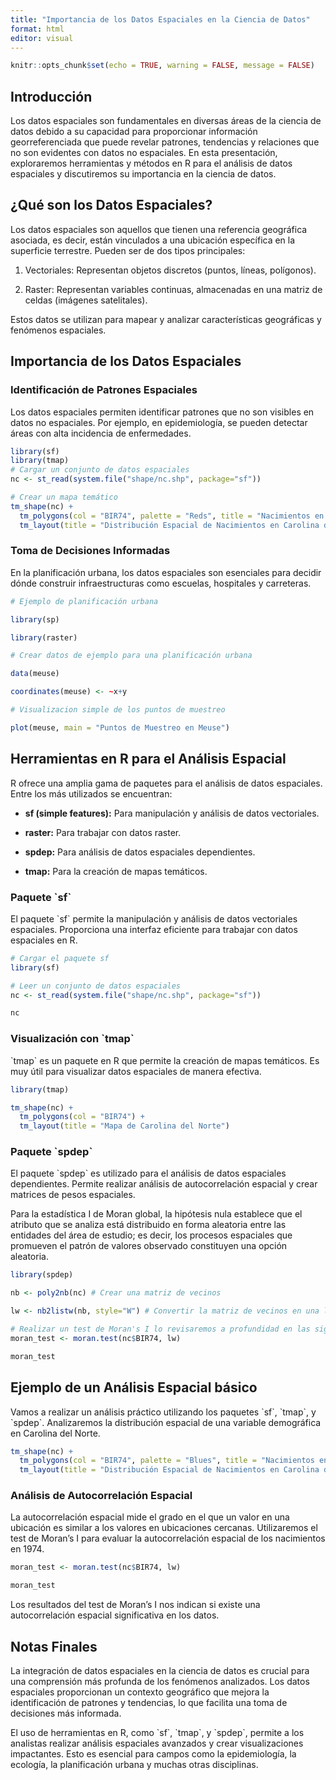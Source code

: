 ---
title: "Importancia de los Datos Espaciales en la Ciencia de Datos"
format: html
editor: visual
---

```{r setup, include=FALSE}
knitr::opts_chunk$set(echo = TRUE, warning = FALSE, message = FALSE)
```

## Introducción

Los datos espaciales son fundamentales en diversas áreas de la ciencia de datos debido a su capacidad para proporcionar información georreferenciada que puede revelar patrones, tendencias y relaciones que no son evidentes con datos no espaciales. En esta presentación, exploraremos herramientas y métodos en R para el análisis de datos espaciales y discutiremos su importancia en la ciencia de datos.

##  ¿Qué son los Datos Espaciales?

Los datos espaciales son aquellos que tienen una referencia geográfica asociada, es decir, están vinculados a una ubicación específica en la superficie terrestre. Pueden ser de dos tipos principales:

1.  Vectoriales: Representan objetos discretos (puntos, líneas, polígonos).

2.  Raster: Representan variables continuas, almacenadas en una matriz de celdas (imágenes satelitales).

Estos datos se utilizan para mapear y analizar características geográficas y fenómenos espaciales.

## Importancia de los Datos Espaciales

### Identificación de Patrones Espaciales

Los datos espaciales permiten identificar patrones que no son visibles en datos no espaciales. Por ejemplo, en epidemiología, se pueden detectar áreas con alta incidencia de enfermedades.

```{r}
library(sf)
library(tmap)
# Cargar un conjunto de datos espaciales
nc <- st_read(system.file("shape/nc.shp", package="sf"))

# Crear un mapa temático
tm_shape(nc) +
  tm_polygons(col = "BIR74", palette = "Reds", title = "Nacimientos en 1974") +
  tm_layout(title = "Distribución Espacial de Nacimientos en Carolina del Norte")
```

### Toma de Decisiones Informadas

En la planificación urbana, los datos espaciales son esenciales para decidir dónde construir infraestructuras como escuelas, hospitales y carreteras.

```{r}
# Ejemplo de planificación urbana

library(sp)

library(raster)

# Crear datos de ejemplo para una planificación urbana

data(meuse)

coordinates(meuse) <- ~x+y

# Visualizacion simple de los puntos de muestreo

plot(meuse, main = "Puntos de Muestreo en Meuse")
```

## Herramientas en R para el Análisis Espacial

R ofrece una amplia gama de paquetes para el análisis de datos espaciales. Entre los más utilizados se encuentran:

-   **sf (simple features):** Para manipulación y análisis de datos vectoriales.

-   **raster:** Para trabajar con datos raster.

-   **spdep:** Para análisis de datos espaciales dependientes.

-   **tmap:** Para la creación de mapas temáticos.

###  Paquete \`sf\`

El paquete \`sf\` permite la manipulación y análisis de datos vectoriales espaciales. Proporciona una interfaz eficiente para trabajar con datos espaciales en R.

```{r}

# Cargar el paquete sf
library(sf)

# Leer un conjunto de datos espaciales
nc <- st_read(system.file("shape/nc.shp", package="sf"))

nc

```

### Visualización con \`tmap\`

\`tmap\` es un paquete en R que permite la creación de mapas temáticos. Es muy útil para visualizar datos espaciales de manera efectiva.

```{r}
library(tmap)

tm_shape(nc) +
  tm_polygons(col = "BIR74") +
  tm_layout(title = "Mapa de Carolina del Norte")
```

### Paquete \`spdep\`

El paquete \`spdep\` es utilizado para el análisis de datos espaciales dependientes. Permite realizar análisis de autocorrelación espacial y crear matrices de pesos espaciales.

Para la estadística I de Moran global, la hipótesis nula establece que el atributo que se analiza está distribuido en forma aleatoria entre las entidades del área de estudio; es decir, los procesos espaciales que promueven el patrón de valores observado constituyen una opción aleatoria. 

```{r}
library(spdep)

nb <- poly2nb(nc) # Crear una matriz de vecinos

lw <- nb2listw(nb, style="W") # Convertir la matriz de vecinos en una lista de pesos

# Realizar un test de Moran's I lo revisaremos a profundidad en las siguientes clases
moran_test <- moran.test(nc$BIR74, lw)

moran_test
```

## Ejemplo  de  un Análisis Espacial básico 

Vamos a realizar un análisis práctico utilizando los paquetes \`sf\`, \`tmap\`, y \`spdep\`. Analizaremos la distribución espacial de una variable demográfica en Carolina del Norte.

```{r}
tm_shape(nc) +
  tm_polygons(col = "BIR74", palette = "Blues", title = "Nacimientos en 1974") +
  tm_layout(title = "Distribución Espacial de Nacimientos en Carolina del Norte")
```

### Análisis de Autocorrelación Espacial

La autocorrelación espacial mide el grado en el que un valor en una ubicación es similar a los valores en ubicaciones cercanas. Utilizaremos el test de Moran's I para evaluar la autocorrelación espacial de los nacimientos en 1974.

```{r}
moran_test <- moran.test(nc$BIR74, lw)

moran_test
```

Los resultados del test de Moran's I nos indican si existe una autocorrelación espacial significativa en los datos.

## Notas Finales

La integración de datos espaciales en la ciencia de datos es crucial para una comprensión más profunda de los fenómenos analizados. Los datos espaciales proporcionan un contexto geográfico que mejora la identificación de patrones y tendencias, lo que facilita una toma de decisiones más informada.

El uso de herramientas en R, como \`sf\`, \`tmap\`, y \`spdep\`, permite a los analistas realizar análisis espaciales avanzados y crear visualizaciones impactantes. Esto es esencial para campos como la epidemiología, la ecología, la planificación urbana y muchas otras disciplinas.
